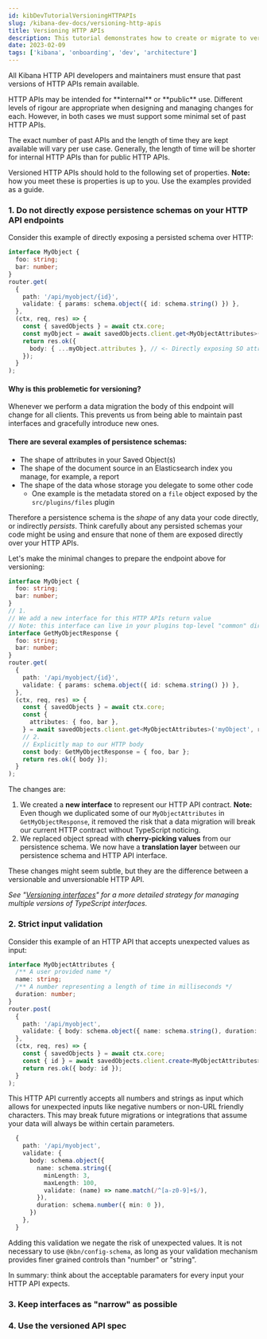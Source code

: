 ```yaml
---
id: kibDevTutorialVersioningHTTPAPIs
slug: /kibana-dev-docs/versioning-http-apis
title: Versioning HTTP APIs
description: This tutorial demonstrates how to create or migrate to versionable HTTP APIs.
date: 2023-02-09
tags: ['kibana', 'onboarding', 'dev', 'architecture']
---
```


All Kibana HTTP API developers and maintainers must ensure that past versions of HTTP APIs remain available.

<DocCallOut title="A note on internal vs public HTTP APIs">
  HTTP APIs may be intended for **internal** or **public** use. Different levels of rigour are appropriate when designing and managing changes for each. However, in both cases we must support some minimal set of past HTTP APIs.

  The exact number of past APIs and the length of time they are kept available will vary per use case. Generally, the length of time will be shorter for internal HTTP APIs than for public HTTP APIs.
</DocCallOut>

Versioned HTTP APIs should hold to the following set of properties. **Note:** how you meet these is properties is up to you. Use the examples provided as a guide.

### 1. Do not directly expose persistence schemas on your HTTP API endpoints

Consider this example of directly exposing a persisted schema over HTTP:

```ts
interface MyObject {
  foo: string;
  bar: number;
}
router.get(
  {
    path: '/api/myobject/{id}',
    validate: { params: schema.object({ id: schema.string() }) },
  },
  (ctx, req, res) => {
    const { savedObjects } = await ctx.core;
    const myObject = await savedObjects.client.get<MyObjectAttributes>('myObject', req.params.id);
    return res.ok({
      body: { ...myObject.attributes }, // <- Directly exposing SO attributes
    });
  }
);
```

#### Why is this problemetic for versioning?

Whenever we perform a data migration the body of this endpoint will change for all clients. This prevents us from being able to maintain past interfaces and gracefully introduce new ones.

#### There are several examples of persistence schemas:

* The shape of attributes in your Saved Object(s)
* The shape of the document source in an Elasticsearch index you manage, for example, a report
* The shape of the data whose storage you delegate to some other code
  * One example is the metadata stored on a `file` object exposed by the `src/plugins/files` plugin

Therefore a persistence schema is the _shape_ of any data your code directly, or indirectly _persists_. Think carefully about any persisted schemas your code might be using and ensure that none of them are exposed directly over your HTTP APIs.

Let's make the minimal changes to prepare the endpoint above for versioning:

```ts
interface MyObject {
  foo: string;
  bar: number;
}
// 1.
// We add a new interface for this HTTP APIs return value
// Note: this interface can live in your plugins top-level "common" directory
interface GetMyObjectResponse {
  foo: string;
  bar: number;
}
router.get(
  {
    path: '/api/myobject/{id}',
    validate: { params: schema.object({ id: schema.string() }) },
  },
  (ctx, req, res) => {
    const { savedObjects } = await ctx.core;
    const {
      attributes: { foo, bar },
    } = await savedObjects.client.get<MyObjectAttributes>('myObject', req.params.id);
    // 2.
    // Explicitly map to our HTTP body
    const body: GetMyObjectResponse = { foo, bar };
    return res.ok({ body });
  }
);
```

The changes are:

1. We created a **new interface** to represent our HTTP API contract. **Note:** Even though we duplicated some of our `MyObjectAttributes` in `GetMyObjectResponse`, it removed the risk that a data migration will break our current HTTP contract without TypeScript noticing.
2. We replaced object spread with **cherry-picking values** from our persistence schema. We now have a **translation layer** between our persistence schema and HTTP API interface.


These changes might seem subtle, but they are the difference between a versionable and unversionable HTTP API.

_See "[Versioning interfaces](/kibana-dev-docs/versioning-interfaces)" for a more detailed strategy for managing multiple versions of TypeScript interfaces._

### 2. Strict input validation

Consider this example of an HTTP API that accepts unexpected values as input:

```ts
interface MyObjectAttributes {
  /** A user provided name */
  name: string;
  /** A number representing a length of time in milliseconds */
  duration: number;
}
router.post(
  {
    path: '/api/myobject',
    validate: { body: schema.object({ name: schema.string(), duration: schema.number() }) },
  },
  (ctx, req, res) => {
    const { savedObjects } = await ctx.core;
    const { id } = await savedObjects.client.create<MyObjectAttributes>('myObject', req.params.body);
    return res.ok({ body: id });
  }
);
```

This HTTP API currently accepts all numbers and strings as input which allows for unexpected inputs like negative numbers or non-URL friendly characters. This may break future migrations or integrations that assume your data will always be within certain parameters.

```ts
  {
    path: '/api/myobject',
    validate: {
      body: schema.object({
        name: schema.string({
          minLength: 3,
          maxLength: 100,
          validate: (name) => name.match(/^[a-z0-9]+$/),
        }),
        duration: schema.number({ min: 0 }),
      })
    },
  }
```

Adding this validation we negate the risk of unexpected values. It is not necessary to use `@kbn/config-schema`, as long as your validation mechanism provides finer grained controls than "number" or "string".

In summary: think about the acceptable paramaters for every input your HTTP API expects.

### 3. Keep interfaces as "narrow" as possible

### 4. Use the versioned API spec